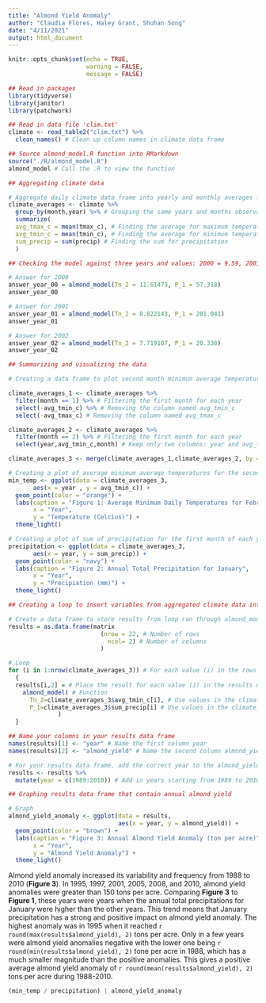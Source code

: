 ```yaml
---
title: "Almond Yield Anomaly"
author: "Claudia Flores, Haley Grant, Shuhan Song"
date: "4/11/2021"
output: html_document
---
```


```r
knitr::opts_chunk$set(echo = TRUE,
                      warning = FALSE, 
                      message = FALSE)
```

```r
## Read in packages
library(tidyverse)
library(janitor)
library(patchwork)
```

```r
## Read in data file 'clim.txt'
climate <- read_table2("clim.txt") %>% 
  clean_names() # Clean up column names in climate data frame
```

```r
## Source almond_model.R function into RMarkdown
source("./R/almond_model.R")
almond_model # Call the .R to view the function
```

```r
## Aggregating climate data

# Aggregate daily climate data frame into yearly and monthly averages for minimum and maximum temperature observations and sum for precipitation
climate_averages <- climate %>% 
  group_by(month,year) %>% # Grouping the same years and months observations within the year and month column to have results separated out into monthly and yearly results
  summarize(
  avg_tmax_c = mean(tmax_c), # Finding the average for maximum temperature
  avg_tmin_c = mean(tmin_c), # Finding the average for minimum temperature
  sum_precip = sum(precip) # Finding the sum for precipitation 
  )

```

```r
## Checking the model against three years and values: 2000 = 9.59, 2001 = 159.51, 2002 = 0.24

# Answer for 2000
answer_year_00 = almond_model(Tn_2 = 11.61473, P_1 = 57.318)
answer_year_00

# Answer for 2001
answer_year_01 = almond_model(Tn_2 = 8.822143, P_1 = 201.041)
answer_year_01

# Answer for 2002
answer_year_02 = almond_model(Tn_2 = 7.719107, P_1 = 20.338)
answer_year_02
```
```r
## Summarizing and visualizing the data

# Creating a data frame to plot second month minimum average temperatures and first month sum of precipitation for all years

climate_averages_1 <- climate_averages %>% 
  filter(month == 1) %>% # Filtering the first month for each year
  select(-avg_tmin_c) %>% # Removing the column named avg_tmin_c
  select(-avg_tmax_c) # Removing the column named avg_tmax_c

climate_averages_2 <- climate_averages %>% 
  filter(month == 2) %>% # Filtering the first month for each year
  select(year,avg_tmin_c,month) # Keep only two columns: year and avg_tmin_c

climate_averages_3 <- merge(climate_averages_1,climate_averages_2, by = "year") # Combine climate_averages_loop_1 and climate_averages_loop_2 data frames into one data frame called climate_averages_loop

# Creating a plot of average minimum average temperatures for the second month of each year
min_temp <- ggplot(data = climate_averages_3, 
       aes(x = year , y = avg_tmin_c)) + 
  geom_point(color = "orange") + 
  labs(caption = "Figure 1: Average Minimum Daily Temperatures for February",
       x = "Year",
       y = "Temperature (Celcius)") +
  theme_light()
```

```r
# Creating a plot of sum of precipitation for the first month of each year
precipitation <- ggplot(data = climate_averages_3, 
       aes(x = year, y = sum_precip)) + 
  geom_point(color = "navy") + 
  labs(caption = "Figure 2: Annual Total Precipitation for January", 
       x = "Year",
       y = "Precipiation (mm)") +
  theme_light()
```


```r
## Creating a loop to insert variables from aggregated climate data into the almond_model function

# Create a data frame to store results from loop ran through almond_model.R function
results = as.data.frame(matrix
                          (nrow = 22, # Number of rows
                            ncol= 2) # Number of columns
                          )

# Loop
for (i in 1:nrow(climate_averages_3)) # For each value (i) in the rows in the climate_averages_3 data frame
  {
  results[i,2] = # Place the result for each value (i) in the results data frame in column 1
    almond_model( # Function
      Tn_2=climate_averages_3$avg_tmin_c[i], # Use values in the climate_averages_3 data frame column avg_tmin_c
      P_1=climate_averages_3$sum_precip[i] # Use values in the climate_averages_3 data frame column sum_precip
              )
  }

## Name your columns in your results data frame
names(results)[1] <- "year" # Name the first column year
names(results)[2] <- "almond_yield" # Name the second column almond_yield

# For your results data frame, add the correct year to the almond_yield result obtained from running the loop
results <- results %>% 
  mutate(year = c(1989:2010)) # Add in years starting from 1989 to 2010
```

```r
## Graphing results data frame that contain annual almond yield

# Graph
almond_yield_anomaly <- ggplot(data = results, 
                               aes(x = year, y = almond_yield)) + 
  geom_point(color = "brown") + 
  labs(caption = "Figure 3: Annual Almond Yield Anomaly (ton per acre)", 
       x = "Year",
       y = "Almond Yield Anomaly") +
  theme_light()
```


Almond yield anomaly increased its variability and frequency from 1988 to 2010 (**Figure 3**). In 1995, 1997, 2001, 2005, 2008, and 2010, almond yield anomalies were greater than 150 tons per acre. Comparing **Figure 3** to **Figure 1**, these years were years when the annual total precipitations for January were higher than the other years. This trend means that January precipitation has a strong and positive impact on almond yield anomaly. The highest anomaly was in 1995 when it reached `r round(max(results$almond_yield), 2)` tons per acre. Only in a few years were almond yield anomalies negative with the lower one being `r round(min(results$almond_yield), 2)` tone per acre in 1988, which has a much smaller magnitude than the positive anomalies. This gives a positive average almond yield anomaly of `r round(mean(results$almond_yield), 2)` tons per acre during 1988-2010. 

```r
(min_temp / precipitation) | almond_yield_anomaly
```

